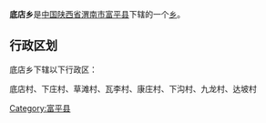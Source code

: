 {{中国乡级行政区
|行政区全称 = 底店乡
|景观照片文件名 = 
|景观照片描述 = 
|汉语拼音 =
|其他语言 = 
|其他语言名称 = 
|位置图文件名 = 
|位置图描述 = 
|自定义图片=
|上级行政区 = [[陕西省|陕西省]][[渭南市|渭南市]][[富平县|富平县]]
|行政区类别 = [[乡级行政区|乡]]
|行政区划代码 = 
|行政区划 = 
|村委会 = 
|居委会 = 
|建置时间 = 
|领导职位 = 
|领导名称 = 
|政府驻地 = 
|毗邻 = 
|地理坐标 = 
|总面积 = 
|总人口 = 
|户籍人口 = 
|户籍人口年份 = 
|常住人口 = 
|常住人口年份 = 
|人口密度 = 
|GDP = 
|邮政编码 = 
|电话区号 = 
|官方网站 = 
|网站名称 = 
}}
'''底店乡'''是[[中华人民共和国|中国]][[陕西省|陕西省]][[渭南市|渭南市]][[富平县|富平县]]下辖的一个[[乡级行政区|乡]]。

== 行政区划 ==
底店乡下辖以下行政区：

底店村、下庄村、草滩村、瓦李村、康庄村、下沟村、九龙村、达坡村

{{陕西小作品}}
{{富平县行政区划}}

[[Category:富平县|Category:富平县]]
